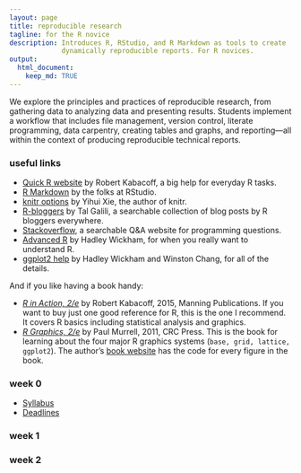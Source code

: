 ```yaml
---
layout: page
title: reproducible research
tagline: for the R novice
description: Introduces R, RStudio, and R Markdown as tools to create
             dynamically reproducible reports. For R novices. 
output: 
  html_document:
    keep_md: TRUE
---
```


We explore the principles and practices of reproducible research, from gathering data to analyzing data and presenting results. Students implement a  workflow that includes file management, version control, literate programming, data carpentry, creating tables and graphs, and reporting---all within the context of producing reproducible technical reports.

### useful links 

- [Quick R website](http://www.statmethods.net/) by Robert Kabacoff, a big help for everyday R tasks. 
- [R Markdown](http://rmarkdown.rstudio.com/) by the folks at RStudio. 
- [knitr options](http://yihui.name/knitr/options/) by Yihui Xie, the author of knitr. 
- [R-bloggers](https://www.r-bloggers.com/) by Tal Galili, a searchable collection of blog posts by R bloggers everywhere. 
- [Stackoverflow](http://stackoverflow.com/questions/tagged/r), a searchable Q&A website for programming questions. 
- [Advanced R](http://adv-r.had.co.nz/) by Hadley Wickham, for when you really want to understand R. 
- [ggplot2 help](http://docs.ggplot2.org/current/index.html) by Hadley Wickham and Winston Chang, for all of the details. 

And if you like having a book handy:   

- [*R in Action, 2/e*](https://www.manning.com/books/r-in-action-second-edition) by Robert Kabacoff, 2015, Manning Publications. If you want to buy just one good reference for R, this is the one I recommend. It covers R basics including statistical analysis and graphics. 
- [*R Graphics, 2/e*](https://www.crcpress.com/R-Graphics-Second-Edition/Murrell/p/book/9781439831762) by Paul Murrell, 2011, CRC Press. This is the book for learning about the four major R graphics systems (`base, grid, lattice, ggplot2`).  The author's [book website](https://www.stat.auckland.ac.nz/~paul/RG2e/) has the code for every figure in the book. 




### week 0 

- [Syllabus](pages/cm001_syllabus.html) 
- [Deadlines](pages/cm002_deadlines.html)


### week 1


### week 2 




